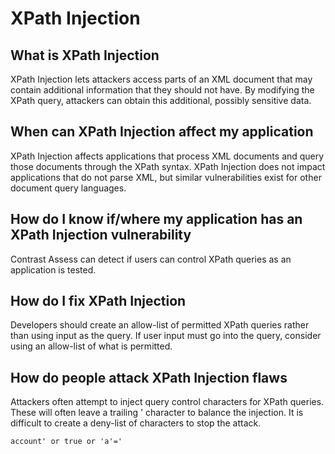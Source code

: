 # XPath Injection

## What is XPath Injection

XPath Injection lets attackers access parts of an XML document that may contain additional information that they should not have.
By modifying the XPath query, attackers can obtain this additional, possibly sensitive data.

## When can XPath Injection affect my application

XPath Injection affects applications that process XML documents and query those documents through the XPath syntax.
XPath Injection does not impact applications that do not parse XML, but similar vulnerabilities exist for other document query languages.

## How do I know if/where my application has an XPath Injection vulnerability

Contrast Assess can detect if users can control XPath queries as an application is tested.

## How do I fix XPath Injection

Developers should create an allow-list of permitted XPath queries rather than using input as the query.
If user input must go into the query, consider using an allow-list of what is permitted.

## How do people attack XPath Injection flaws

Attackers often attempt to inject query control characters for XPath queries.
These will often leave a trailing ' character to balance the injection. It is difficult to create a deny-list of characters to stop the attack.
```xml
account' or true or 'a'='
```